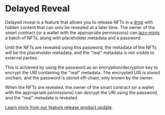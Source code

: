 # Delayed Reveal

Delayed reveal is a feature that allows you to release NFTs in a [drop](/glossary/drop) with hidden content that can only be revealed at a later time.
The owner of the smart contract (or a wallet with the appropriate permissions) can [lazy-mints](/glossary/lazy-minting) a batch of NFTs, along with placeholder metadata and a password.

Until the NFTs are revealed using this password, the metadata of the NFTs will be the placeholder metadata, and the "real" metadata is not visible to external parties.

This is achieved by using the password as an encryption/decryption key to encrypt the URI containing the "real" metadata.
The encrypted URI is stored onchain, and the password is stored off-chain, only known by the owner.

When the NFTs are revealed, the owner of the smart contract (or a wallet with the appropriate permissions)
can decrypt the URI using the password, and the "real" metadata is revealed.

[Learn more from our feature release product update](https://blog.thirdweb.com/delayed-reveal-nfts/).
